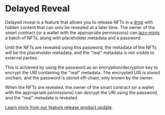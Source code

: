 # Delayed Reveal

Delayed reveal is a feature that allows you to release NFTs in a [drop](/glossary/drop) with hidden content that can only be revealed at a later time.
The owner of the smart contract (or a wallet with the appropriate permissions) can [lazy-mints](/glossary/lazy-minting) a batch of NFTs, along with placeholder metadata and a password.

Until the NFTs are revealed using this password, the metadata of the NFTs will be the placeholder metadata, and the "real" metadata is not visible to external parties.

This is achieved by using the password as an encryption/decryption key to encrypt the URI containing the "real" metadata.
The encrypted URI is stored onchain, and the password is stored off-chain, only known by the owner.

When the NFTs are revealed, the owner of the smart contract (or a wallet with the appropriate permissions)
can decrypt the URI using the password, and the "real" metadata is revealed.

[Learn more from our feature release product update](https://blog.thirdweb.com/delayed-reveal-nfts/).
